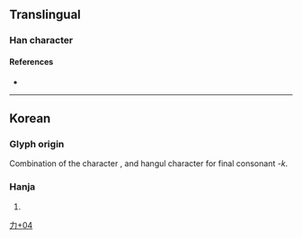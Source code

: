 {{character info/new}}
==Translingual==

===Han character===
{{Han char|rn=19|rad=力|as=04|sn=6|four=|canj=KRN,KRS|ids=⿱加𠃍}}

====References====
* {{Han ref|kx=0146.241|dkj=|dj=|hdz=|uh=3516}}

----

==Korean==

===Glyph origin===
Combination of the character {{m|ko|加|tr=ga|pos=eum-reading: {{ko-l|더하다|to be more than, to add}}, derived from {{ko-l|더|more}}}}, and hangul character {{ko-l|ㄱ}} for final consonant ''-k''.

===Hanja===
{{ko-hanja|hangeul=[[각]], [[덕]]|eumhun=[[음역자]] [[각]], [[음역자]] [[덕]]|rv=gak, deok|mr=|y=}}

# {{n-g|A character used phonetically; this character has no inherent meaning.}}

[[Category:Korean-only CJKV Characters|力+04]]